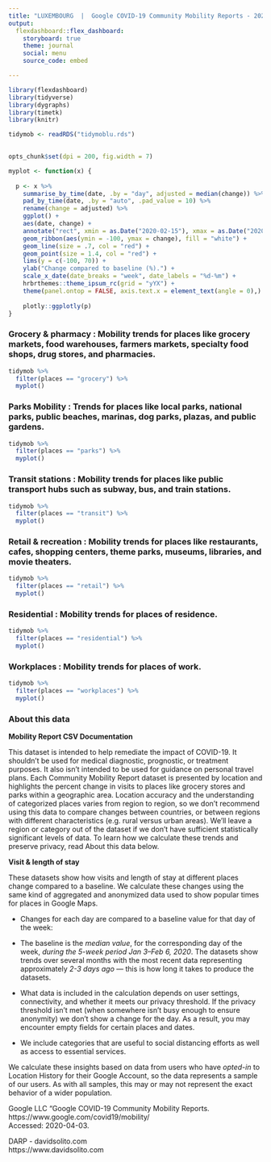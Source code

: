 ```yaml
---
title: "LUXEMBOURG  |  Google COVID-19 Community Mobility Reports - 2020.04.03"
output: 
  flexdashboard::flex_dashboard:
    storyboard: true
    theme: journal
    social: menu
    source_code: embed

---
```


```r

library(flexdashboard)
library(tidyverse)
library(dygraphs)
library(timetk)
library(knitr)

```

```r


tidymob <- readRDS("tidymoblu.rds")
   

```

```r

opts_chunk$set(dpi = 200, fig.width = 7) 

```



```r

myplot <- function(x) {
  
  p <- x %>% 
    summarise_by_time(date, .by = "day", adjusted = median(change)) %>%
    pad_by_time(date, .by = "auto", .pad_value = 10) %>% 
    rename(change = adjusted) %>% 
    ggplot() +
    aes(date, change) +
    annotate("rect", xmin = as.Date("2020-02-15"), xmax = as.Date("2020-04-26"), ymin = 0, ymax = -100, fill = "lightblue", col = NA) +
    geom_ribbon(aes(ymin = -100, ymax = change), fill = "white") +
    geom_line(size = .7, col = "red") +
    geom_point(size = 1.4, col = "red") +
    lims(y = c(-100, 70)) +
    ylab("Change compared to baseline (%).") +
    scale_x_date(date_breaks = "week", date_labels = "%d-%m") +
    hrbrthemes::theme_ipsum_rc(grid = "yYX") +
    theme(panel.ontop = FALSE, axis.text.x = element_text(angle = 0),)
  
    plotly::ggplotly(p)
}
```




### **Grocery & pharmacy** : Mobility trends for places like grocery markets, food warehouses, farmers markets, specialty food shops, drug stores, and pharmacies.


```r
tidymob %>%
  filter(places == "grocery") %>%
  myplot()
```


### **Parks Mobility** : Trends for places like local parks, national parks, public beaches, marinas, dog parks, plazas, and public gardens.

```r
tidymob %>%
  filter(places == "parks") %>%
  myplot()
```

### **Transit stations** : Mobility trends for places like public transport hubs such as subway, bus, and train stations.

```r
tidymob %>%
  filter(places == "transit") %>%
  myplot()
```


### **Retail & recreation** : Mobility trends for places like restaurants, cafes, shopping centers, theme parks, museums, libraries, and movie theaters.

```r
tidymob %>%
  filter(places == "retail") %>%
  myplot()
```


### **Residential** : Mobility trends for places of residence.

```r
tidymob %>%
  filter(places == "residential") %>%
  myplot()
```

### **Workplaces** : Mobility trends for places of work.

```r
tidymob %>%
  filter(places == "workplaces") %>%
  myplot()
```

### **About this data** 

**Mobility Report CSV Documentation**

This dataset is intended to help remediate the impact of COVID-19. It shouldn’t be used for medical diagnostic, prognostic, or treatment purposes. It also isn’t intended to be used for guidance on personal travel plans. Each Community Mobility Report dataset is presented by location and highlights the percent change in visits to places like grocery stores and parks within a geographic area. Location accuracy and the understanding of categorized places varies from region to region, so we don’t recommend using this data to compare changes between countries, or between regions with different characteristics (e.g. rural versus urban areas). We’ll leave a region or category out of the dataset if we don’t have sufficient statistically significant levels of data. To learn how we calculate these trends and preserve privacy, read About this data below.

**Visit & length of stay**

These datasets show how visits and length of stay at different places change compared to a baseline. 
We calculate these changes using the same kind of aggregated and anonymized data used to show popular times for places in Google Maps.

* Changes for each day are compared to a baseline value for that day of the week:

+ The baseline is the *median value*, for the corresponding day of the week, *during the 5-week period Jan 3–Feb 6, 2020*.
The datasets show trends over several months with the most recent data representing approximately *2-3 days ago* — 
this is how long it takes to produce the datasets.

+ What data is included in the calculation depends on user settings, connectivity, and whether it meets our privacy threshold. If the privacy threshold isn’t met (when somewhere isn’t busy enough to ensure anonymity) we don’t show a change for the day. As a result, you may encounter empty fields for certain places and dates.

* We include categories that are useful to social distancing efforts as well as access to essential services.

We calculate these insights based on data from users who have *opted-in* to Location History for their Google Account, so the data represents a sample of our users. As with all samples, this may or may not represent the exact behavior of a wider population.

Google LLC  "Google COVID-19 Community Mobility Reports.  
https://www.google.com/covid19/mobility/   
Accessed: 2020-04-03.

DARP - davidsolito.com  
https://www.davidsolito.com
